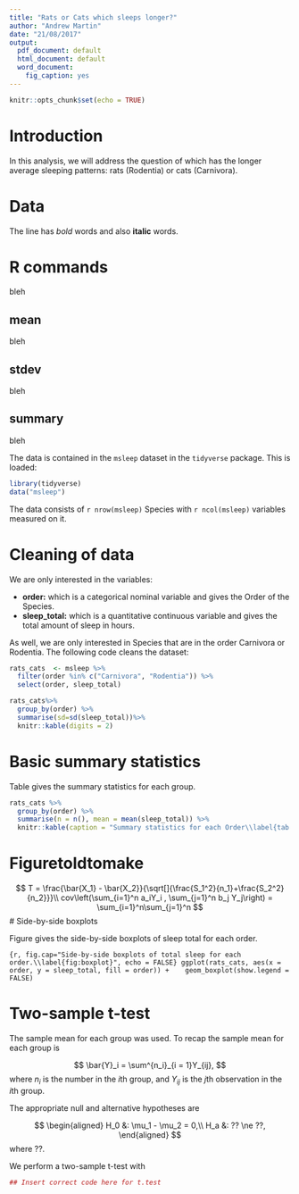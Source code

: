 ---
title: "Rats or Cats which sleeps longer?"
author: "Andrew Martin"
date: "21/08/2017"
output:
  pdf_document: default
  html_document: default
  word_document:
    fig_caption: yes
---

```{r setup, include=FALSE}
knitr::opts_chunk$set(echo = TRUE)
```

# Introduction 

In this analysis, we will address the question of which has the longer average sleeping patterns: rats (Rodentia) or cats (Carnivora). 

# Data

The line has *bold* words and also **italic** words.  

# R commands

bleh  

## mean

bleh

## stdev

bleh

## summary

bleh

The data is contained in the `msleep` dataset in the `tidyverse` package. This is loaded:

```{r, warning=FALSE, message=FALSE}
library(tidyverse)
data("msleep")
```

The data consists of `r nrow(msleep)` Species with `r ncol(msleep)` variables measured on it. 

# Cleaning of data

We are only interested in the variables:

- **order:** which is a categorical nominal variable and gives the Order of the Species. 
- **sleep_total:** which is a quantitative continuous variable and gives the total amount of sleep in hours. 

As well, we are only interested in Species that are in the order Carnivora or Rodentia. The following code cleans the dataset:

```{r}
rats_cats  <- msleep %>% 
  filter(order %in% c("Carnivora", "Rodentia")) %>% 
  select(order, sleep_total)
```

```{r,echo = FALSE}
rats_cats%>%
  group_by(order) %>% 
  summarise(sd=sd(sleep_total))%>%
  knitr::kable(digits = 2)
```

# Basic summary statistics

Table \ref{tab:ss} gives the summary statistics for each group. 

```{r, echo = FALSE}
rats_cats %>% 
  group_by(order) %>% 
  summarise(n = n(), mean = mean(sleep_total)) %>% 
  knitr::kable(caption = "Summary statistics for each Order\\label{tab:ss}")
```

# Figuretoldtomake
$$
T = \frac{\bar{X_1} - \bar{X_2}}{\sqrt[]{\frac{S_1^2}{n_1}+\frac{S_2^2}{n_2}}}\\
cov\left(\sum_{i=1}^n a_iY_i , \sum_{j=1}^n b_j Y_j\right) = \sum_{i=1}^n\sum_{j=1}^n
$$
# Side-by-side boxplots

Figure \ref{fig:boxplot} gives the side-by-side boxplots of sleep total for each order. 

```{r, fig.cap="Side-by-side boxplots of total sleep for each order.\\label{fig:boxplot}", echo = FALSE}
ggplot(rats_cats, aes(x = order, y = sleep_total, fill = order)) + 
  geom_boxplot(show.legend = FALSE)
```

# Two-sample t-test

The sample mean for each group was used. To recap the sample mean for each group is 

$$
\bar{Y}_i = \sum^{n_i}_{i = 1}Y_{ij}, 
$$
where $n_i$ is the number in the $i$th group, and $Y_{ij}$ is the $j$th observation in the $i$th group. 

The appropriate null and alternative hypotheses are

$$
\begin{aligned}
H_0 &: \mu_1 - \mu_2 = 0,\\
H_a &: ?? \ne ??,
\end{aligned}
$$
where ??.

We perform a two-sample t-test with 

```{r}
## Insert correct code here for t.test
```

